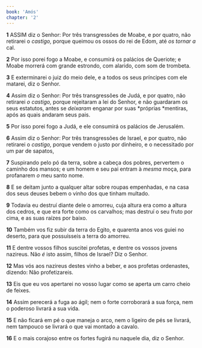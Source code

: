 ```yaml
---
book: 'Amós'
chapter: '2'
---
```


**1** ASSIM diz o Senhor: Por três transgressões de Moabe, e por quatro, não retirarei o _castigo,_ porque queimou os ossos do rei de Edom, até _os tornar_ _a_ cal.

**2** Por isso porei fogo a Moabe, e consumirá os palácios de Queriote; e Moabe morrerá com grande estrondo, com alarido, com som de trombeta.

**3** E exterminarei o juiz do meio dele, e a todos os seus príncipes com ele matarei, diz o Senhor.

**4** Assim diz o Senhor: Por três transgressões de Judá, e por quatro, não retirarei _o castigo,_ porque rejeitaram a lei do Senhor, e não guardaram os seus estatutos, antes se _deixaram_ enganar por suas *próprias *mentiras, após as quais andaram seus pais.

**5** Por isso porei fogo a Judá, e ele consumirá os palácios de Jerusalém.

**6** Assim diz o Senhor: Por três transgressões de Israel, e por quatro, não retirarei o _castigo,_ porque vendem o justo por dinheiro, e o necessitado por um par de sapatos,

**7** Suspirando pelo pó da terra, sobre a cabeça dos pobres, pervertem o caminho dos mansos; e um homem e seu pai entram à _mesma_ moça, para profanarem _o_ meu santo nome.

**8** E se deitam junto a qualquer altar sobre roupas empenhadas, e na casa dos seus deuses bebem o vinho dos que tinham multado.

**9** Todavia eu destruí diante dele o amorreu, cuja altura era como a altura dos cedros, e que era forte como os carvalhos; mas destruí o seu fruto por cima, e as suas raízes por baixo.

**10** Também vos fiz subir da terra do Egito, e quarenta anos vos guiei no deserto, para que possuísseis a terra do amorreu.

**11** E dentre vossos filhos suscitei profetas, e dentre os vossos jovens nazireus. Não _é_ isto assim, filhos de Israel? Diz o Senhor.

**12** Mas vós aos nazireus destes vinho a beber, e aos profetas ordenastes, dizendo: Não profetizareis.

**13** Eis que eu vos apertarei no vosso lugar como se aperta um carro cheio de feixes.

**14** Assim perecerá a fuga ao ágil; nem o forte corroborará a sua força, nem o poderoso livrará a sua vida.

**15** E não ficará em pé o que maneja o arco, nem o ligeiro de pés se livrará, nem tampouco se livrará o que vai montado a cavalo.

**16** E o mais corajoso entre os fortes fugirá nu naquele dia, diz o Senhor.

